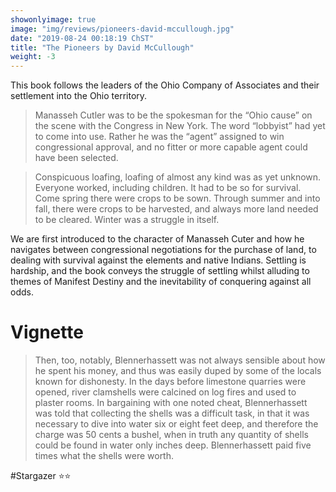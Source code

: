 ```yaml
---
showonlyimage: true
image: "img/reviews/pioneers-david-mccullough.jpg"
date: "2019-08-24 00:18:19 ChST" 
title: "The Pioneers by David McCullough"
weight: -3
---
```


This book follows the leaders of the Ohio Company of Associates and their settlement into the Ohio territory. 

> Manasseh Cutler was to be the spokesman for the “Ohio cause” on the scene with the Congress in New York. The word “lobbyist” had yet to come into use. Rather he was the “agent” assigned to win congressional approval, and no fitter or more capable agent could have been selected.

> Conspicuous loafing, loafing of almost any kind was as yet unknown. Everyone worked, including children. It had to be so for survival. Come spring there were crops to be sown. Through summer and into fall, there were crops to be harvested, and always more land needed to be cleared. Winter was a struggle in itself.

We are first introduced to the character of Manasseh Cuter and how he navigates between congressional negotiations for the purchase of land, to dealing with survival against the elements and native Indians. Settling is hardship, and the book conveys the struggle of settling whilst alluding to themes of Manifest Destiny and the inevitability of conquering against all odds. 

# Vignette
> Then, too, notably, Blennerhassett was not always sensible about how he spent his money, and thus was easily duped by some of the locals known for dishonesty. In the days before limestone quarries were opened, river clamshells were calcined on log fires and used to plaster rooms. In bargaining with one noted cheat, Blennerhassett was told that collecting the shells was a difficult task, in that it was necessary to dive into water six or eight feet deep, and therefore the charge was 50 cents a bushel, when in truth any quantity of shells could be found in water only inches deep. Blennerhassett paid five times what the shells were worth.

#Stargazer
⭐️⭐️️
